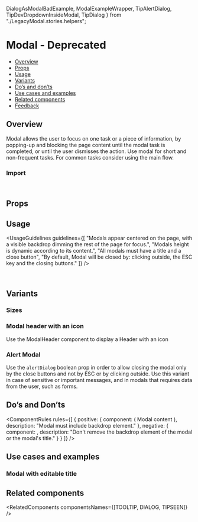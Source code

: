   DialogAsModalBadExample,
  ModalExampleWrapper,
  TipAlertDialog,
  TipDevDropdownInsideModal,
  TipDialog
} from "./LegacyModal.stories.helpers";

<Meta of={ModalStories} />

# Modal - Deprecated

<DeprecatedWarning alternativeName="Modal" alternativeLink="/?path=/docs/components-modal-new" />

- [Overview](#overview)
- [Props](#props)
- [Usage](#usage)
- [Variants](#variants)
- [Do’s and don’ts](#dos-and-donts)
- [Use cases and examples](#use-cases-and-examples)
- [Related components](#related-components)
- [Feedback](#feedback)

## Overview

Modal allows the user to focus on one task or a piece of information, by popping-up and blocking the page content until the modal task is completed, or until the user dismisses the action.
Use modal for short and non-frequent tasks. For common tasks consider using the main flow.

<Canvas of={ModalStories.Overview} />

### Import

```js
import { Modal, ModalHeader, ModalContent, ModalFooter, ModalFooterButtons } from "@vibe/core";
```

## Props

<PropsTable />

## Usage

<UsageGuidelines
  guidelines={[
    "Modals appear centered on the page, with a visible backdrop dimming the rest of the page for focus.",
    "Modals height is dynamic according to its content.",
    "All modals must have a title and a close button",
    "By default, Modal will be closed by: clicking outside, the ESC key and the closing buttons."
  ]}
/>

<TipAlertDialog />
<br />
<TipDialog />

## Variants

### Sizes

<Canvas of={ModalStories.Sizes} />

### Modal header with an icon

Use the ModalHeader component to display a Header with an icon

<Canvas of={ModalStories.ModalWithIcon} />

### Alert Modal

Use the <code>alertDialog</code> boolean prop in order to allow closing the modal only by the close buttons and not by ESC or by
clicking outside. Use this variant in case of sensitive or important messages, and in modals that requires data from the user, such as forms.

<Canvas of={ModalStories.AlertModal} />

## Do’s and Don’ts

<ComponentRules
  rules={[
    {
      positive: {
        component: (
          <ModalExampleWrapper bestPractice modalTitle="Modal title" buttonTitle="Click here">
            Modal content
          </ModalExampleWrapper>
        ),
        description: "Modal must include backdrop element."
      },
      negative: {
        component: <DialogAsModalBadExample />,
        description: "Don't remove the backdrop element of the modal or the modal's title."
      }
    }
  ]}
/>

<TipDevDropdownInsideModal />

## Use cases and examples

### Modal with editable title

<Canvas of={ModalStories.ModalWithEditableTitle} />

## Related components

<RelatedComponents componentsNames={[TOOLTIP, DIALOG, TIPSEEN]} />
